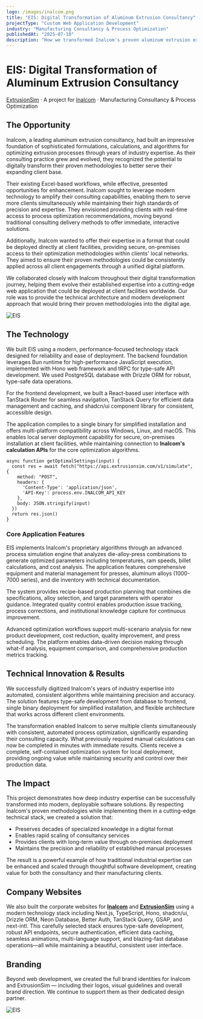 ```yaml
---
logo: /images/inalcom.png
title: "EIS: Digital Transformation of Aluminum Extrusion Consultancy"
projectType: "Custom Web Application Development"
industry: "Manufacturing Consultancy & Process Optimization"
publishedAt: "2025-07-10"
description: "How we transformed Inalcom's proven aluminum extrusion expertise into a modern, deployable web application for their global client base."
---
```


# EIS: Digital Transformation of Aluminum Extrusion Consultancy

[ExtrusionSim](https://extrusionsim.com) · A project for [Inalcom](https://inalcocompany.com) · Manufacturing Consultancy & Process Optimization

## The Opportunity

Inalcom, a leading aluminum extrusion consultancy, had built an impressive foundation of sophisticated formulations, calculations, and algorithms for optimizing extrusion processes through years of industry expertise. As their consulting practice grew and evolved, they recognized the potential to digitally transform their proven methodologies to better serve their expanding client base.

Their existing Excel-based workflows, while effective, presented opportunities for enhancement. Inalcom sought to leverage modern technology to amplify their consulting capabilities, enabling them to serve more clients simultaneously while maintaining their high standards of precision and expertise. They envisioned providing clients with real-time access to process optimization recommendations, moving beyond traditional consulting delivery methods to offer immediate, interactive solutions.

Additionally, Inalcom wanted to offer their expertise in a format that could be deployed directly at client facilities, providing secure, on-premises access to their optimization methodologies within clients' local networks. They aimed to ensure their proven methodologies could be consistently applied across all client engagements through a unified digital platform.

We collaborated closely with Inalcom throughout their digital transformation journey, helping them evolve their established expertise into a cutting-edge web application that could be deployed at client facilities worldwide. Our role was to provide the technical architecture and modern development approach that would bring their proven methodologies into the digital age.

![EIS](/images/extrusionsim-dashboard.webp)

## The Technology

We built EIS using a modern, performance-focused technology stack designed for reliability and ease of deployment. The backend foundation leverages Bun runtime for high-performance JavaScript execution, implemented with Hono web framework and tRPC for type-safe API development. We used PostgreSQL database with Drizzle ORM for robust, type-safe data operations.

For the frontend development, we built a React-based user interface with TanStack Router for seamless navigation, TanStack Query for efficient data management and caching, and shadcn/ui component library for consistent, accessible design.

The application compiles to a single binary for simplified installation and offers multi-platform compatibility across Windows, Linux, and macOS. This enables local server deployment capability for secure, on-premises installation at client facilities, while maintaining connection to **Inalcom's calculation APIs** for the core optimization algorithms.

```
async function getOptimalSettings(input) {
  const res = await fetch("https://api.extrusionsim.com/v1/simulate", {
    method: "POST",
    headers: {
      'Content-Type': 'application/json',
      'API-Key': process.env.INALCOM_API_KEY
    },
    body: JSON.stringify(input)
  })
  return res.json()
}
```

### Core Application Features

EIS implements Inalcom's proprietary algorithms through an advanced process simulation engine that analyzes die-alloy-press combinations to generate optimized parameters including temperatures, ram speeds, billet calculations, and cost analysis. The application features comprehensive equipment and material management for presses, aluminum alloys (1000-7000 series), and die inventory with technical documentation.

The system provides recipe-based production planning that combines die specifications, alloy selection, and target parameters with operator guidance. Integrated quality control enables production issue tracking, process corrections, and institutional knowledge capture for continuous improvement.

Advanced optimization workflows support multi-scenario analysis for new product development, cost reduction, quality improvement, and press scheduling. The platform enables data-driven decision making through what-if analysis, equipment comparison, and comprehensive production metrics tracking.

## Technical Innovation & Results

We successfully digitized Inalcom's years of industry expertise into automated, consistent algorithms while maintaining precision and accuracy. The solution features type-safe development from database to frontend, single binary deployment for simplified installation, and flexible architecture that works across different client environments.

The transformation enabled Inalcom to serve multiple clients simultaneously with consistent, automated process optimization, significantly expanding their consulting capacity. What previously required manual calculations can now be completed in minutes with immediate results. Clients receive a complete, self-contained optimization system for local deployment, providing ongoing value while maintaining security and control over their production data.

## The Impact

This project demonstrates how deep industry expertise can be successfully transformed into modern, deployable software solutions. By respecting Inalcom's proven methodologies while implementing them in a cutting-edge technical stack, we created a solution that:

- Preserves decades of specialized knowledge in a digital format
- Enables rapid scaling of consultancy services
- Provides clients with long-term value through on-premises deployment
- Maintains the precision and reliability of established manual processes

The result is a powerful example of how traditional industrial expertise can be enhanced and scaled through thoughtful software development, creating value for both the consultancy and their manufacturing clients.

## Company Websites

We also built the corporate websites for **[Inalcom](https://inalcocompany.com)** and **[ExtrusionSim](https://extrusionsim.com)** using a modern technology stack including Next.js, TypeScript, Hono, shadcn/ui, Drizzle ORM, Neon Database, Better Auth, TanStack Query, GSAP, and next-intl. This carefully selected stack ensures type-safe development, robust API endpoints, secure authentication, efficient data caching, seamless animations, multi-language support, and blazing-fast database operations—all while maintaining a beautiful, consistent user interface. 

## Branding
Beyond web development, we created the full brand identities for Inalcom and ExtrusionSim — including their logos, visual guidelines and overall brand direction. We continue to support them as their dedicated design partner.

![EIS](/images/extrusionsim-logo.png)
